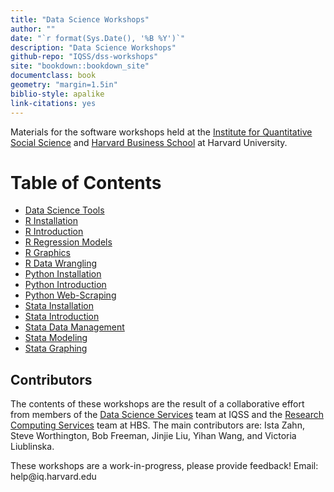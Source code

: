 ```yaml
---
title: "Data Science Workshops"
author: ""
date: "`r format(Sys.Date(), '%B %Y')`"
description: "Data Science Workshops"
github-repo: "IQSS/dss-workshops"
site: "bookdown::bookdown_site"
documentclass: book
geometry: "margin=1.5in"
biblio-style: apalike
link-citations: yes
---
```



Materials for the software workshops held at the [Institute for Quantitative Social Science](http://dss.iq.harvard.edu/) and [Harvard Business School](https://training.rcs.hbs.org) at Harvard University.


# Table of Contents {-}

* [Data Science Tools](./DataScienceTools.html)
* [R Installation](./Rinstall.html)
* [R Introduction](./Rintro.html)
* [R Regression Models](./Rmodels.html)
* [R Graphics](./Rgraphics.html)
* [R Data Wrangling](./RDataWrangling.html)
* [Python Installation](./PythonInstall.html)
* [Python Introduction](./PythonIntro.html)
* [Python Web-Scraping](./PythonWebScrape.html)
* [Stata Installation](./StataInstall.html)
* [Stata Introduction](./StataIntro.html)
* [Stata Data Management](./StataDatMan.html)
* [Stata Modeling](./StataMod.html)
* [Stata Graphing](./StataGraph.html)


## Contributors {-}

The contents of these workshops are the result of a collaborative effort from members of the [Data Science Services](http://dss.iq.harvard.edu) team at IQSS and the [Research Computing Services](https://training.rcs.hbs.org) team at HBS. The main contributors are: Ista Zahn, Steve Worthington, Bob Freeman, Jinjie Liu, Yihan Wang, and Victoria Liublinska.

These workshops are a work-in-progress, please provide feedback! Email: help@iq.harvard.edu
